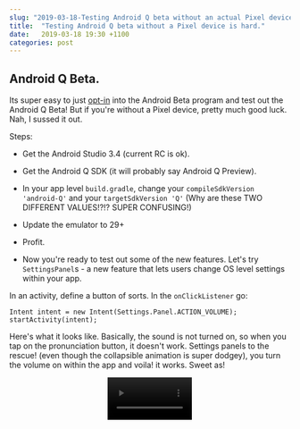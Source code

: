 ```yaml
---
slug: "2019-03-18-Testing Android Q beta without an actual Pixel device is hard"
title:  "Testing Android Q beta without a Pixel device is hard."
date:   2019-03-18 19:30 +1100
categories: post
---
```



<div className="blogText">

## Android Q Beta.

Its super easy to just [opt-in](https://www.google.com/android/beta) into the Android Beta program and test out the Android Q Beta! But if you're without a Pixel device, pretty much good luck. Nah, I sussed it out.

Steps:

- Get the Android Studio 3.4 (current RC is ok).

- Get the Android Q SDK (it will probably say Android Q Preview).

- In your app level `build.gradle`, change your `compileSdkVersion 'android-Q'` and your 
`targetSdkVersion 'Q'` (Why are these TWO DIFFERENT VALUES!?!? SUPER CONFUSING!)

- Update the emulator to 29+

- Profit.

- Now you're ready to test out some of the new features. Let's try `SettingsPanel`s - a new feature that lets users change OS level settings within your app.

In an activity, define a button of sorts. In the `onClickListener` go:

```
Intent intent = new Intent(Settings.Panel.ACTION_VOLUME);
startActivity(intent);
```

Here's what it looks like. Basically, the sound is not turned on, so when you tap on the pronunciation button, it doesn't work. Settings panels to the rescue! (even though the collapsible animation is super dodgey), you turn the volume on within the app and voila! it works. Sweet as!

<div align="center">
    <video width="30%" controls autostart autoPlay src={below} />
</div>

</div>